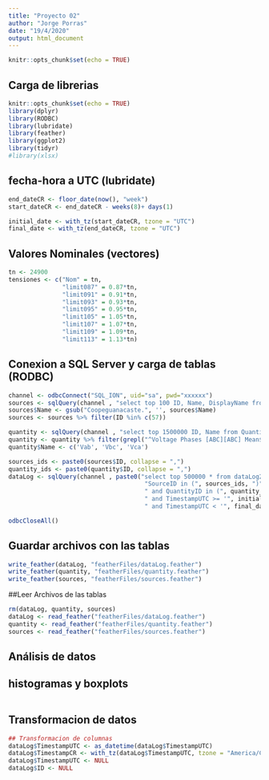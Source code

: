 ```yaml
---
title: "Proyecto 02"
author: "Jorge Porras"
date: "19/4/2020"
output: html_document
---
```


```r
knitr::opts_chunk$set(echo = TRUE)
```

## Carga de librerias

```r
knitr::opts_chunk$set(echo = TRUE)
library(dplyr)
library(RODBC)
library(lubridate)
library(feather)
library(ggplot2)
library(tidyr)
#library(xlsx)
```

## fecha-hora a UTC (lubridate)

```r
end_dateCR <- floor_date(now(), "week")
start_dateCR <- end_dateCR - weeks(8)+ days(1)

initial_date <- with_tz(start_dateCR, tzone = "UTC") 
final_date <- with_tz(end_dateCR, tzone = "UTC") 

```
## Valores Nominales (vectores)

```r
tn <- 24900
tensiones <- c("Nom" = tn, 
               "limit087" = 0.87*tn,
               "limit091" = 0.91*tn,
               "limit093" = 0.93*tn,
               "limit095" = 0.95*tn,
               "limit105" = 1.05*tn,
               "limit107" = 1.07*tn,
               "limit109" = 1.09*tn,
               "limit113" = 1.13*tn)

```
## Conexion a SQL Server y carga de tablas (RODBC)

```r
channel <- odbcConnect("SQL_ION", uid="sa", pwd="xxxxxx")
sources <- sqlQuery(channel , "select top 100 ID, Name, DisplayName from Source where Name like 'Coopeguanacaste.%'")
sources$Name <- gsub("Coopeguanacaste.", '', sources$Name)
sources <- sources %>% filter(ID %in% c(57))

quantity <- sqlQuery(channel , "select top 1500000 ID, Name from Quantity where Name like 'Voltage%'")
quantity <- quantity %>% filter(grepl("^Voltage Phases [ABC][ABC] Mean$", Name))
quantity$Name <- c('Vab', 'Vbc', 'Vca')

sources_ids <- paste0(sources$ID, collapse = ",")
quantity_ids <- paste0(quantity$ID, collapse = ",")
dataLog <- sqlQuery(channel , paste0("select top 500000 * from dataLog2 where ",
                                      "SourceID in (", sources_ids, ")",
                                      " and QuantityID in (", quantity_ids, ")",
                                      " and TimestampUTC >= '", initial_date, "'",
                                      " and TimestampUTC < '", final_date, "'"))

odbcCloseAll()

```


## Guardar archivos con las tablas
```r
write_feather(dataLog, "featherFiles/dataLog.feather")
write_feather(quantity, "featherFiles/quantity.feather")
write_feather(sources, "featherFiles/sources.feather")
```

##Leer Archivos de las tablas
```r
rm(dataLog, quantity, sources)
dataLog <- read_feather("featherFiles/dataLog.feather")
quantity <- read_feather("featherFiles/quantity.feather")
sources <- read_feather("featherFiles/sources.feather")
```

## Análisis de datos
## histogramas y boxplots

```r

```


## Transformacion de datos

```r
## Transformacion de columnas
dataLog$TimestampUTC <- as_datetime(dataLog$TimestampUTC)
dataLog$TimestampCR <- with_tz(dataLog$TimestampUTC, tzone = "America/Costa_Rica") 
dataLog$TimestampUTC <- NULL
dataLog$ID <- NULL
```





